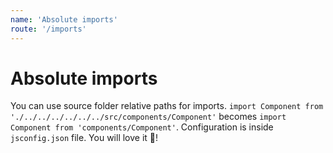 ```yaml
---
name: 'Absolute imports'
route: '/imports'
---
```


# Absolute imports

You can use source folder relative paths for imports. `import Component from './../../../../../../src/components/Component'` becomes `import Component from 'components/Component'`. Configuration is inside `jsconfig.json` file. You will love it 💖!